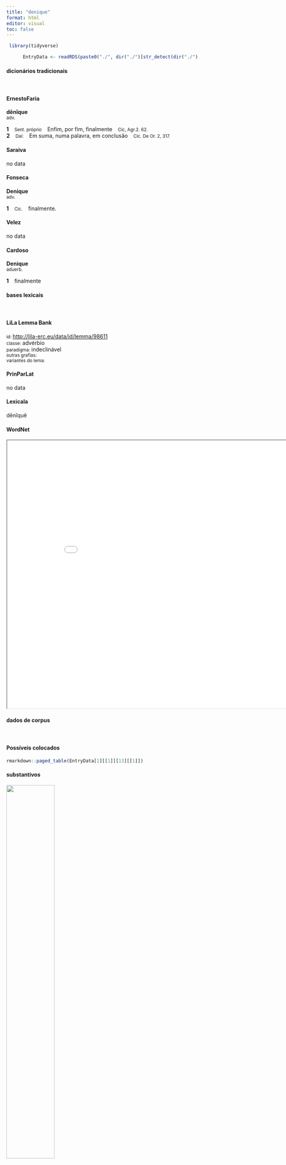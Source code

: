 ```yaml
---
title: "denique"
format: html
editor: visual
toc: false
---
```



```r
 library(tidyverse) 

      EntryData <- readRDS(paste0("./", dir("./")[str_detect(dir("./"), "_xx100-101-110-105-113-117-101xx_.rds")]))

```


#### dicionários tradicionais

&emsp;




::: panel-tabset

#### ErnestoFaria

<b>dēnĭque</b> <br> <small>adv.</small> <br> <small></small>   <p> <b>1</b> &ensp; <small>Sent. próprio</small> &ensp; Enfim, por fim, finalmente &ensp; <small>Cíc, Agr.2. 62.</small> <br> <b>2</b> &ensp; <small>Daí:</small> &ensp; Em suma, numa palavra, em conclusão &ensp; <small>Cíc. De Or. 2, 317.</small> </p>




#### Saraiva

no data




#### Fonseca

<b>Denique</b> <br> <small>adv.</small>   <p> <b>1</b> &ensp; <small>Cic.</small> &ensp; finalmente. </p>




#### Velez

no data




#### Cardoso

<b>Denique</b> <br> <small>aduerb.</small>   <p> <b>1</b> &ensp; finalmente </p>


:::



#### bases lexicais

&emsp;






::: panel-tabset

#### LiLa Lemma Bank

<small> id: </small> <a href=' http://lila-erc.eu/data/id/lemma/98611 ' target="_blank"> http://lila-erc.eu/data/id/lemma/98611 </a> <br>
<small> classe: </small> advérbio    <br>
<small> paradigma: </small> indeclinável <br>
<small> outras grafias: </small>  <br>
<small> variantes do lema: </small>  <br>





#### PrinParLat

no data




#### Lexicala

dēnĭquĕ




#### WordNet

<iframe width='900' height='700' src='Media/Tree__xx100-101-110-105-113-117-101xx__sem_type_lexemes_pt.html'>

</iframe>


:::



#### dados de corpus

&emsp;




::: panel-tabset

#### Possíveis colocados

```r

rmarkdown::paged_table(EntryData[1][[1]][13][[1]])

```


#### substantivos

![](./Media/wordcloud__xx100-101-110-105-113-117-101xx__BY_collocate_scoreSUBST.webp){width=50% fig-alt='This chart plots collocate by scoreSUBST, for the headword denique here are all the values plotted: collocate: tum; scoreSUBST: 0. collocate: totus; scoreSUBST: 0. collocate: ipse; scoreSUBST: 0. collocate: omnis; scoreSUBST: 0. collocate: ita; scoreSUBST: 0. collocate: nullus; scoreSUBST: 0. collocate: si; scoreSUBST: 0. collocate: quis; scoreSUBST: 0. collocate: hic; scoreSUBST: 0'}




#### adjetivos

![](./Media/wordcloud__xx100-101-110-105-113-117-101xx__BY_collocate_scoreADJ.webp){width=50% fig-alt='This chart plots collocate by scoreADJ, for the headword denique here are all the values plotted: collocate: tum; scoreADJ: 0. collocate: totus; scoreADJ: 0. collocate: ipse; scoreADJ: 0. collocate: omnis; scoreADJ: 0. collocate: ita; scoreADJ: 0. collocate: nullus; scoreADJ: 0. collocate: si; scoreADJ: 0. collocate: quis; scoreADJ: 0. collocate: hic; scoreADJ: 0'}




#### verbos

![](./Media/wordcloud__xx100-101-110-105-113-117-101xx__BY_collocate_scoreVERBO.webp){width=50% fig-alt='This chart plots collocate by scoreVERBO, for the headword denique here are all the values plotted: collocate: tum; scoreVERBO: 0. collocate: totus; scoreVERBO: 0. collocate: ipse; scoreVERBO: 0. collocate: omnis; scoreVERBO: 0. collocate: ita; scoreVERBO: 0. collocate: nullus; scoreVERBO: 0. collocate: si; scoreVERBO: 0. collocate: quis; scoreVERBO: 0. collocate: hic; scoreVERBO: 0'}




#### advérbios

![](./Media/wordcloud__xx100-101-110-105-113-117-101xx__BY_collocate_scoreADV.webp){width=50% fig-alt='This chart plots collocate by scoreADV, for the headword denique here are all the values plotted: collocate: tum; scoreADV: 2. collocate: totus; scoreADV: 0. collocate: ipse; scoreADV: 0. collocate: omnis; scoreADV: 0. collocate: ita; scoreADV: 2. collocate: nullus; scoreADV: 0. collocate: si; scoreADV: 0. collocate: quis; scoreADV: 0. collocate: hic; scoreADV: 0'}




#### preposições e conjunções

![](./Media/wordcloud__xx100-101-110-105-113-117-101xx__BY_collocate_scoreFUNC.webp){width=50% fig-alt='This chart plots collocate by scoreFUNC, for the headword denique here are all the values plotted: collocate: tum; scoreFUNC: 0. collocate: totus; scoreFUNC: 0. collocate: ipse; scoreFUNC: 0. collocate: omnis; scoreFUNC: 0. collocate: ita; scoreFUNC: 0. collocate: nullus; scoreFUNC: 0. collocate: si; scoreFUNC: 10. collocate: quis; scoreFUNC: 0. collocate: hic; scoreFUNC: 0'}


:::



::: panel-tabset

#### ExemplosTraduzidos

<p> <b>denique</b> haec non desidero <br> <small> Cic.Att.5.15.1 <br> Enfim, não é disso que eu sinto falta. <small> [JDD] </small> </small> </p>
; <p> spectarem curiam intuerer forum caelum <b>denique</b> testarer ipsum <br> <small> Cic.Deiot.6 <br> Eu contemplaria a cúria, dirigiria meu olhar ao foro e, finalmente, tomaria o próprio céu por testemunha. <small> [JDD] </small> </small> </p>
; <p> <b>denique</b> consilium rerum omnium sapiens non exitum spectat <br> <small> Sen.Ep.14.16 <br> Enfim, de todas as coisas o sábio olha a intenção, não o resultado. <small> [JDD] </small> </small> </p>
; <p> num quis <b>denique</b> fecisset mentionem si hic nullius nomen detulisset <br> <small> Cic.Cael.56 <br> Enfim, acaso alguém teria feito menção a ele, se ele não tivesse delatado o nome de ninguém? <small> [JDD] </small> </small> </p>
; <p> tum <b>denique</b> liberati per uiros fortissimos uidebamur quia ut illi uoluerant libertatem pax consequebatur <br> <small> Cic.Phil.1.32.3 <br> Então finalmente parecíamos ter sido libertados graças a homens muito valorosos, porque, como eles tinham querido, a paz seguia a libedade. <small> [JDD] </small> </small> </p>
; <p> nos Tusculano ita delectamur ut nobis met ipsis tum <b>denique</b> cum illo venimus placeamus <br> <small> Cic.Att.1.6.2 <br> Eu me deleito tanto com a chácara de Túsculo que só me comprazo comigo mesmo quando vou lá. <small> [JDD, de outra edição] </small> </small> </p>
; <p> ex quo intellectum est τρισαρειοπαγίτας ambitum comitia interregnum maiestatem totam <b>denique</b> rem publicam flocci non facere <br> <small> Cic.Att.4.15.4 <br> Disso se entende que os três areopagitas não fazem o menor caso dos subornos, das eleições, do interregno, da majestade, enfim de toda a república. <small> [JDD] </small> </small> </p>





#### Frequência por autor

![](./Media/barchart__xx100-101-110-105-113-117-101xx__lemma_BY_author_Frequencies.webp){width=50% fig-alt='This charts plots the frequency of lemma by author_Frequencies. The Cicero subcorpus registers the highest normalized frequency, with the value of 7.72 and an absolute frequency of 124. The Cicero subcorpus follows, with a normalized frequency of 7.72 and an absolute frequency of 124. the subcorpus with the least normalized frequency is Ovidius with the normalized value of 0 and an absolute freqeuncy of 0. here are all the values: subcorpus: Caesar ; normalized frequency: 3 ; absolute frequency: 1.13301608882846. subcorpus: Cicero ; normalized frequency: 124 ; absolute frequency: 7.72470160225262. subcorpus: Horatius ; normalized frequency: 7 ; absolute frequency: 6.21614421454578. subcorpus: Ovidius ; normalized frequency: 0 ; absolute frequency: 0. subcorpus: Phaedrus ; normalized frequency: 1 ; absolute frequency: 1.5181417944436. subcorpus: Sallustius ; normalized frequency: 1 ; absolute frequency: 0.927557740469344. subcorpus: Seneca ; normalized frequency: 7 ; absolute frequency: 1.30643325059256. subcorpus: Suetonius ; normalized frequency: 0 ; absolute frequency: 0. subcorpus: Tacitus ; normalized frequency: 0 ; absolute frequency: 0. subcorpus: Vergilius ; normalized frequency: 0 ; absolute frequency: 0. subcorpus: Hieronymus ; normalized frequency: 0 ; absolute frequency: 0'}




#### Frequência por gênero

![](./Media/barchart__xx100-101-110-105-113-117-101xx__lemma_BY_genre_Frequencies.webp){width=50% fig-alt='This charts plots the frequency of lemma by genre_Frequencies. The Prosa.oratória subcorpus registers the highest normalized frequency, with the value of 9.99 and an absolute frequency of 104. The Prosa.epistolográfica subcorpus follows, with a normalized frequency of 3.97 and an absolute frequency of 15. the subcorpus with the least normalized frequency is Poesia.épica with the normalized value of 0 and an absolute freqeuncy of 0. here are all the values: subcorpus: Prosa.histórica ; normalized frequency: 4 ; absolute frequency: 0.973733537817376. subcorpus: Prosa.filosófica ; normalized frequency: 11 ; absolute frequency: 1.81216124940281. subcorpus: Prosa.oratória ; normalized frequency: 104 ; absolute frequency: 9.98531007268154. subcorpus: Prosa.epistolográfica ; normalized frequency: 15 ; absolute frequency: 3.97466811521238. subcorpus: Poesia.lírica ; normalized frequency: 7 ; absolute frequency: 5.88878606881467. subcorpus: Poesia.didática ; normalized frequency: 1 ; absolute frequency: 0.848248367121893. subcorpus: Poesia.trágica ; normalized frequency: 1 ; absolute frequency: 0.868658790826963. subcorpus: Poesia.épica ; normalized frequency: 0 ; absolute frequency: 0. subcorpus: Prosa.ficcional ; normalized frequency: 0 ; absolute frequency: 0'}




#### Frequência por século

![](./Media/barchart__xx100-101-110-105-113-117-101xx__lemma_BY_period_Frequencies.webp){width=50% fig-alt='This charts plots the frequency of lemma by period_Frequencies. The I.a.C. subcorpus registers the highest normalized frequency, with the value of 6.28 and an absolute frequency of 135. The I.a.C. subcorpus follows, with a normalized frequency of 6.28 and an absolute frequency of 135. the subcorpus with the least normalized frequency is II.d.C. with the normalized value of 0 and an absolute freqeuncy of 0. here are all the values: subcorpus: I.a.C. ; normalized frequency: 135 ; absolute frequency: 6.28345357225972. subcorpus: I.d.C. ; normalized frequency: 8 ; absolute frequency: 1.2238029677222. subcorpus: II.d.C. ; normalized frequency: 0 ; absolute frequency: 0. subcorpus: IV.d.C. ; normalized frequency: 0 ; absolute frequency: 0'}


:::

